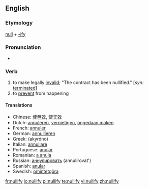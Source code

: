 ==English==
===Etymology===
[[null]] + [[-ify]]

===Pronunciation===
*{{audio|en-us-nullify.ogg|Audio (US)}}

=== Verb ===
{{en-verb|nullifies|nullifying|nullified}}
# to make legally [[invalid]]; "The contract has been nullified." [''syn:'' [[terminated]]]
# to [[prevent]] from happening

====Translations====
*Chinese: [[使無效]], [[使无效]]
*Dutch: [[annuleren]], [[vernietigen]], [[ongedaan maken]]
*French: [[annuler]]
*German: [[annullieren]]
*Greek: {{t|el|ακυρώνω||}} (akyróno)
*Italian: [[annullare]]
*Portuguese: [[anular]]
*Romanian: [[a anula]]
*Russian: [[аннулировать]] (annulírovat')
*Spanish: [[anular]]
*Swedish: [[omintetgöra]]

[[fr:nullify]]
[[io:nullify]]
[[pl:nullify]]
[[te:nullify]]
[[vi:nullify]]
[[zh:nullify]]